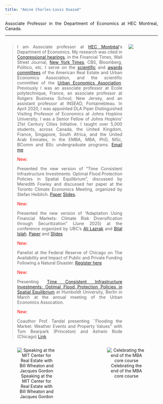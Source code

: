 ```yaml
---
title: "Amine Charles-Louis Ouazad"
---
```

<style>
body {
text-align: justify}
</style>

Associate Professor in the Department of Economics at HEC Montreal, Canada.

___
::: columns

:::: {.column width="80%"}
> I am Associate professor at [HEC Montréal](https://www.hec.ca/en/profs/amine.ouazad.html)'s Department of Economics. My research was cited in [Congressional hearings](https://youtu.be/c9lrud-Uaok?t=2610), in the Financial Times, Wall Street Journal, [New York Times](https://www.nytimes.com/2024/12/07/business/economy/mortgages-climate-risk-fannie-freddie.html), CBS, Bloomberg, Politico, etc.  I serve on the [scientific](https://www.areuea.org/international) and [awards committees](https://www.areuea.org/awards-committee) of the American Real Estate and Urban Economics Association, and the scientific committee of the [Urban Economics Association](https://urbaneconomics.org/meetings/). Previously I was an associate professor at Ecole polytechnique, France, an associate professor at Rutgers Business School, New Jersey, and an assistant professor at INSEAD, Fontainebleau. In April 2020, I was appointed DLA Piper Distinguished Visiting Professor of Economics at Johns Hopkins University. I was a Senior Fellow of Johns Hopkins' 21st Century Cities Initiative. I taught over 5,000 students, across Canada, the United Kingdom, France, Singapore, South Africa, and the United Arab Emirates, in the EMBA, MBA, PhD, MSc, BComm and BSc undergraduate programs. [Email me](mailto:amine.ouazad@hec.ca)
>
> <p style="color:red;">New:</p> Presented the new version of "Time Consistent Infrastructure Investments: Optimal Flood Protection Policies in Spatial Equilibrium", discussed by Meredith Fowley and discussed her paper at the Toronto Climate Economics Meeting, organized by Stefan Heiblich. [Paper](https://www.nber.org/papers/w33333) [Slides](https://www.dropbox.com/scl/fi/c5h2ehppfg4hogh3toz6u/presentation_short.pdf?rlkey=khbdo43012pr9vigzkfb9u473&st=bb79q732&dl=0).
> <p style="color:red;">New:</p> Presented the new version of "Adaptation Using Financial Markets: Climate Risk Diversification through Securitization" (June 2025) at the conference organized by UBC's [Ali Lazrak](https://www.sauder.ubc.ca/people/ali-lazrak) and [Bilal Islah](https://web.stanford.edu/~bislah/). [Paper](https://lnkd.in/eKg66n2b) and [Slides](https://lnkd.in/eQyeypH8)
> <p style="color:red;">New:</p> Panelist at the Federal Reserve of Chicago on The Availability and Impact of Public and Private Funding Following a Natural Disaster. [Register here](https://www.chicagofed.org/events/2025/availability-impact-public-private-funding-following-natural-disaster)
> <p style="color:red;">New:</p> Presenting [Time Consistent Infrastructure Investments: Optimal Flood Protection Policies in Spatial Equilibrium](https://papers.ssrn.com/sol3/papers.cfm?abstract_id=5072985) at Humboldt University, Berlin in March at the annual meeting of the Urban Economics Assocation.
> <p style="color:red;">New:</p> Coauthor Prof. Tandel presenting ``Flooding the Market: Weather Events and Property Values'' with Tom Bearpark (Princeton) and Ashwin Rode (Chicago) [Link](https://gps-ucsd.zohobackstage.com/FloodingtheMarketWeatherEventsandPropertyValueswithVaidhehiTandelUniversityofManchester#/?lang=en)
::::

:::: {.column width="20%"}
![](https://github.com/aouazad/Website/blob/83504bc3ab6ba51f486f503a4835bca6eefd32bc/pics/picture_2022.jpeg?raw=true)
::::

:::


<center>
::: columns

:::: {.column width="45%"}
![Speaking at the MIT Center for Real Estate with Bill Wheaton and Jacques Gordon](https://github.com/aouazad/Website/blob/09d5501bb74f82b370932c0225a1d6ce528d08f6/pics/MIT_talk.JPG?raw=true)
::::

:::: {.column width="10%"}
\
::::

:::: {.column width="45%"}
![Celebrating the end of the MBA core course](http://www.ouazad.com/resources/INSEAD_MBA_classroom_pic.jpeg)
::::

:::
</center>


